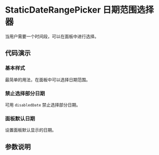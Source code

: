 
# StaticDateRangePicker 日期范围选择器

<Subtitle>当用户需要一个时间段，可以在面板中进行选择。</Subtitle>

## 代码演示

### 基本样式

最简单的用法，在面板中可以选择日期范围。

<Canvas>
  <Story id="legacy-staticdaterangepicker--basic" />
</Canvas>

### 禁止选择部分日期

可用 `disabledDate` 禁止选择部分日期。

<Canvas>
  <Story id="legacy-staticdaterangepicker--disabled-date" />
</Canvas>

### 面板默认日期

设置面板默认显示的日期。

<Canvas>
  <Story id="legacy-staticdaterangepicker--default-view-date" />
</Canvas>

## 参数说明

<ArgsTable of={StaticDateRangePicker} />
